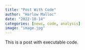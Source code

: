 ```yaml
---
title: "Post With Code"
author: "Harlow Malloc"
date: "2022-10-14"
categories: [news, code, analysis]
image: "image.jpg"
---
```


This is a post with executable code.
